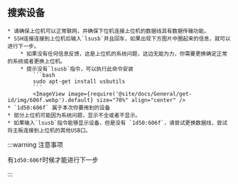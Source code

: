 
## 搜索设备
    * 请确保上位机可以正常联网，并确保下位机连接上位机的数据线具有数据传输功能。
    * SSH连接连接到上位机后输入`lsusb`并且回车，如果出现下方图片中圈起来的信息，就可以进行下一步。
        * 如果没有任何信息反馈，这是上位机的系统问题，这边无能为力，你需要更换确定正常的系统或者更换上位机。
        * 提示没有`lsusb`指令，可以执行此命令安装
            ```bash
            sudo apt-get install usbutils
            ```
            <ImageView image={require('@site/docs/General/get-id/img/606f.webp').default} size="70%" align="center" /> 
    * `1d50:606f` 属于本次你要用到的设备
    * 部分上位机可能因为系统问题，显示不全或者不显示。
    * 如果输入`lsusb`指令能够显示设备，但是没有 `1d50:606f`，请尝试更换数据线，尝试将主板连接到上位机的其他USB口。

:::warning 注意事项

有`1d50:606f`时候才能进行下一步

:::